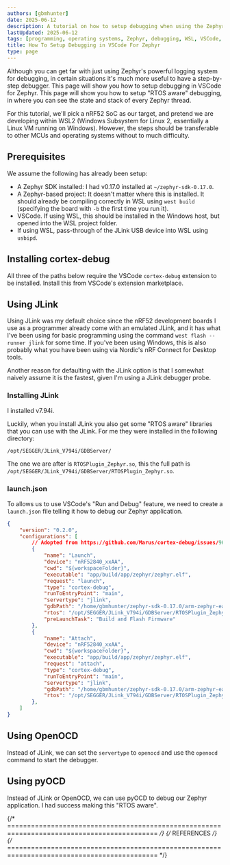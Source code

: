 ```yaml
---
authors: [gbmhunter]
date: 2025-06-12
description: A tutorial on how to setup debugging when using the Zephyr RTOS.
lastUpdated: 2025-06-12
tags: [programming, operating systems, Zephyr, debugging, WSL, VSCode, JLink, usbipd, nRF, nRF52, OpenOCD, pyOCD]
title: How To Setup Debugging in VSCode For Zephyr
type: page
---
```


Although you can get far with just using Zephyr's powerful logging system for debugging, in certain situations it's much more useful to have a step-by-step debugger. This page will show you how to setup debugging in VSCode for Zephyr. This page will show you how to setup "RTOS aware" debugging, in where you can see the state and stack of every Zephyr thread.

For this tutorial, we'll pick a nRF52 SoC as our target, and pretend we are developing within WSL2 (Windows Subsystem for Linux 2, essentially a Linux VM running on Windows). However, the steps should be transferable to other MCUs and operating systems without to much difficulty.

## Prerequisites

We assume the following has already been setup:

- A Zephyr SDK installed: I had v0.17.0 installed at `~/zephyr-sdk-0.17.0`.
- A Zephyr-based project: It doesn't matter where this is installed. It should already be compiling correctly in WSL using `west build` (specifying the board with `-b` the first time you run it).
- VSCode. If using WSL, this should be installed in the Windows host, but opened into the WSL project folder.
- If using WSL, pass-through of the JLink USB device into WSL using `usbipd`.

## Installing cortex-debug

All three of the paths below require the VSCode `cortex-debug` extension to be installed. Install this from VSCode's extension marketplace.

## Using JLink

Using JLink was my default choice since the nRF52 development boards I use as a programmer already come with an emulated JLink, and it has what I've been using for basic programming using the command `west flash --runner jlink` for some time. If you've been using Windows, this is also probably what you have been using via Nordic's nRF Connect for Desktop tools.

Another reason for defaulting with the JLink option is that I somewhat naively assume it is the fastest, given I'm using a JLink debugger probe.

### Installing JLink

I installed v7.94i.

Luckily, when you install JLink you also get some "RTOS aware" libraries that you can use with the JLink. For me they were installed in the following directory:

```txt
/opt/SEGGER/JLink_V794i/GDBServer/
```

The one we are after is `RTOSPlugin_Zephyr.so`, this the full path is `/opt/SEGGER/JLink_V794i/GDBServer/RTOSPlugin_Zephyr.so`.

### launch.json

To allows us to use VSCode's "Run and Debug" feature, we need to create a `launch.json` file telling it how to debug our Zephyr application.

```json title="launch.json"
{
    "version": "0.2.0",
    "configurations": [
        // Adopted from https://github.com/Marus/cortex-debug/issues/969
        {
            "name": "Launch",
            "device": "nRF52840_xxAA",
            "cwd": "${workspaceFolder}",
            "executable": "app/build/app/zephyr/zephyr.elf",
            "request": "launch",
            "type": "cortex-debug",
            "runToEntryPoint": "main",
            "servertype": "jlink",
            "gdbPath": "/home/gbmhunter/zephyr-sdk-0.17.0/arm-zephyr-eabi/bin/arm-zephyr-eabi-gdb",
            "rtos": "/opt/SEGGER/JLink_V794i/GDBServer/RTOSPlugin_Zephyr.so",
            "preLaunchTask": "Build and Flash Firmware"
        },
        {
            "name": "Attach",
            "device": "nRF52840_xxAA",
            "cwd": "${workspaceFolder}",
            "executable": "app/build/app/zephyr/zephyr.elf",
            "request": "attach",
            "type": "cortex-debug",
            "runToEntryPoint": "main",
            "servertype": "jlink",
            "gdbPath": "/home/gbmhunter/zephyr-sdk-0.17.0/arm-zephyr-eabi/bin/arm-zephyr-eabi-gdb",
            "rtos": "/opt/SEGGER/JLink_V794i/GDBServer/RTOSPlugin_Zephyr.so",
        },
    ]
}
```

## Using OpenOCD

Instead of JLink, we can set the `servertype` to `openocd` and use the `openocd` command to start the debugger.

## Using pyOCD

Instead of JLink or OpenOCD, we can use pyOCD to debug our Zephyr application. I had success making this "RTOS aware". 

{/* ============================================================================================ */}
{/* REFERENCES */}
{/* ============================================================================================ */}
